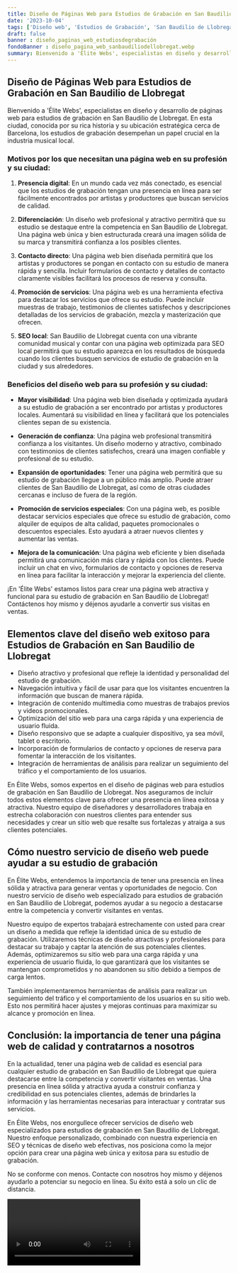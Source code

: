 ```yaml
---
title: Diseño de Páginas Web para Estudios de Grabación en San Baudilio de Llobregat
date: '2023-10-04'
tags: ['Diseño web', 'Estudios de Grabación', 'San Baudilio de Llobregat']
draft: false
banner : diseño_paginas_web_estudiosdegrabación
fondoBanner : diseño_pagina_web_sanbaudiliodellobregat.webp
summary: Bienvenido a 'Élite Webs', especialistas en diseño y desarrollo de páginas web para estudios de grabación en San Baudilio de Llobregat. En esta ciudad, conocida por su rica historia y su ubicación estratégica cerca de Barcelona, los estudios de grabación desempeñan un papel crucial en la industria musical local.
---
```


## Diseño de Páginas Web para Estudios de Grabación en San Baudilio de Llobregat

Bienvenido a 'Élite Webs', especialistas en diseño y desarrollo de páginas web para estudios de grabación en San Baudilio de Llobregat. En esta ciudad, conocida por su rica historia y su ubicación estratégica cerca de Barcelona, los estudios de grabación desempeñan un papel crucial en la industria musical local.

### Motivos por los que necesitan una página web en su profesión y su ciudad:

1. **Presencia digital**: En un mundo cada vez más conectado, es esencial que los estudios de grabación tengan una presencia en línea para ser fácilmente encontrados por artistas y productores que buscan servicios de calidad.

2. **Diferenciación**: Un diseño web profesional y atractivo permitirá que su estudio se destaque entre la competencia en San Baudilio de Llobregat. Una página web única y bien estructurada creará una imagen sólida de su marca y transmitirá confianza a los posibles clientes.

3. **Contacto directo**: Una página web bien diseñada permitirá que los artistas y productores se pongan en contacto con su estudio de manera rápida y sencilla. Incluir formularios de contacto y detalles de contacto claramente visibles facilitará los procesos de reserva y consulta.

4. **Promoción de servicios**: Una página web es una herramienta efectiva para destacar los servicios que ofrece su estudio. Puede incluir muestras de trabajo, testimonios de clientes satisfechos y descripciones detalladas de los servicios de grabación, mezcla y masterización que ofrecen.

5. **SEO local**: San Baudilio de Llobregat cuenta con una vibrante comunidad musical y contar con una página web optimizada para SEO local permitirá que su estudio aparezca en los resultados de búsqueda cuando los clientes busquen servicios de estudio de grabación en la ciudad y sus alrededores.

### Beneficios del diseño web para su profesión y su ciudad:

- **Mayor visibilidad**: Una página web bien diseñada y optimizada ayudará a su estudio de grabación a ser encontrado por artistas y productores locales. Aumentará su visibilidad en línea y facilitará que los potenciales clientes sepan de su existencia.

- **Generación de confianza**: Una página web profesional transmitirá confianza a los visitantes. Un diseño moderno y atractivo, combinado con testimonios de clientes satisfechos, creará una imagen confiable y profesional de su estudio.

- **Expansión de oportunidades**: Tener una página web permitirá que su estudio de grabación llegue a un público más amplio. Puede atraer clientes de San Baudilio de Llobregat, así como de otras ciudades cercanas e incluso de fuera de la región.

- **Promoción de servicios especiales**: Con una página web, es posible destacar servicios especiales que ofrece su estudio de grabación, como alquiler de equipos de alta calidad, paquetes promocionales o descuentos especiales. Esto ayudará a atraer nuevos clientes y aumentar las ventas.

- **Mejora de la comunicación**: Una página web eficiente y bien diseñada permitirá una comunicación más clara y rápida con los clientes. Puede incluir un chat en vivo, formularios de contacto y opciones de reserva en línea para facilitar la interacción y mejorar la experiencia del cliente.

¡En 'Élite Webs' estamos listos para crear una página web atractiva y funcional para su estudio de grabación en San Baudilio de Llobregat! Contáctenos hoy mismo y déjenos ayudarle a convertir sus visitas en ventas.

<GifSeo />

<Cta />

## Elementos clave del diseño web exitoso para Estudios de Grabación en San Baudilio de Llobregat

- Diseño atractivo y profesional que refleje la identidad y personalidad del estudio de grabación.
- Navegación intuitiva y fácil de usar para que los visitantes encuentren la información que buscan de manera rápida.
- Integración de contenido multimedia como muestras de trabajos previos y videos promocionales.
- Optimización del sitio web para una carga rápida y una experiencia de usuario fluida.
- Diseño responsivo que se adapte a cualquier dispositivo, ya sea móvil, tablet o escritorio.
- Incorporación de formularios de contacto y opciones de reserva para fomentar la interacción de los visitantes.
- Integración de herramientas de análisis para realizar un seguimiento del tráfico y el comportamiento de los usuarios.

En Élite Webs, somos expertos en el diseño de páginas web para estudios de grabación en San Baudilio de Llobregat. Nos aseguramos de incluir todos estos elementos clave para ofrecer una presencia en línea exitosa y atractiva. Nuestro equipo de diseñadores y desarrolladores trabaja en estrecha colaboración con nuestros clientes para entender sus necesidades y crear un sitio web que resalte sus fortalezas y atraiga a sus clientes potenciales.

## Cómo nuestro servicio de diseño web puede ayudar a su estudio de grabación

En Élite Webs, entendemos la importancia de tener una presencia en línea sólida y atractiva para generar ventas y oportunidades de negocio. Con nuestro servicio de diseño web especializado para estudios de grabación en San Baudilio de Llobregat, podemos ayudar a su negocio a destacarse entre la competencia y convertir visitantes en ventas.

Nuestro equipo de expertos trabajará estrechamente con usted para crear un diseño a medida que refleje la identidad única de su estudio de grabación. Utilizaremos técnicas de diseño atractivas y profesionales para destacar su trabajo y captar la atención de sus potenciales clientes. Además, optimizaremos su sitio web para una carga rápida y una experiencia de usuario fluida, lo que garantizará que los visitantes se mantengan comprometidos y no abandonen su sitio debido a tiempos de carga lentos.

También implementaremos herramientas de análisis para realizar un seguimiento del tráfico y el comportamiento de los usuarios en su sitio web. Esto nos permitirá hacer ajustes y mejoras continuas para maximizar su alcance y promoción en línea.

## Conclusión: la importancia de tener una página web de calidad y contratarnos a nosotros

En la actualidad, tener una página web de calidad es esencial para cualquier estudio de grabación en San Baudilio de Llobregat que quiera destacarse entre la competencia y convertir visitantes en ventas. Una presencia en línea sólida y atractiva ayuda a construir confianza y credibilidad en sus potenciales clientes, además de brindarles la información y las herramientas necesarias para interactuar y contratar sus servicios.

En Élite Webs, nos enorgullece ofrecer servicios de diseño web especializados para estudios de grabación en San Baudilio de Llobregat. Nuestro enfoque personalizado, combinado con nuestra experiencia en SEO y técnicas de diseño web efectivas, nos posiciona como la mejor opción para crear una página web única y exitosa para su estudio de grabación.

No se conforme con menos. Contacte con nosotros hoy mismo y déjenos ayudarlo a potenciar su negocio en línea. Su éxito está a solo un clic de distancia.

<Video />

<CtaBot job='Estudios de Grabación' city='San Baudilio de Llobregat'/>

<Gmaps query='San Baudilio de Llobregat+españa+maps' />